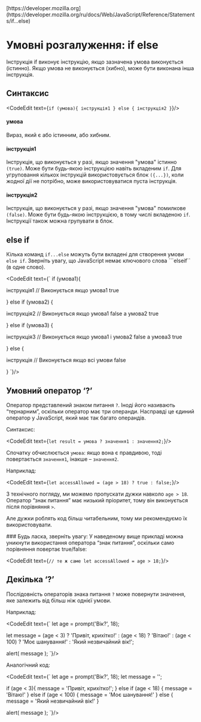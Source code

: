 
<InfoPage>
	[https://developer.mozilla.org](https://developer.mozilla.org/ru/docs/Web/JavaScript/Reference/Statements/if...else)
</InfoPage>

# Умовні розгалуження: if else

Інструкція if виконує інструкцію, якщо зазначена умова виконується (істинно). Якщо умова не виконується (хибно), може бути виконана інша інструкція.

## Синтаксис

<CodeEdit text={`
if (умова){
   інструкція1
} else {
   інструкція2
}
`}/>

#### умова
Вираз, який є або істинним, або хибним.

#### інструкція1
Інструкція, що виконується у разі, якщо значення "умова" істинно ```(true)```. Може бути будь-якою інструкцією навіть вкладеним ```if```. Для угруповання кількох інструкцій використовується блок ```({...})```, коли жодної дії не потрібно, може використовуватися пуста інструкція.

#### інструкція2
Інструкція, що виконується у разі, якщо значення "умова" помилкове ```(false)```. Може бути будь-якою інструкцією, в тому числі вкладеною ```if```. Інструкції також можна групувати в блок.

## else if

Кілька команд ```if...else``` можуть бути вкладені для створення умови ```else if```. Зверніть увагу, що JavaScript немає ключового слова ```elseif`` (в одне слово).

<CodeEdit text={`
if (умова1){

   інструкція1 // Виконується якщо умова1 true

} else if (умова2) {

   інструкція2 // Виконується якщо умова1 false a умова2 true

} else if (умова3) {

   інструкція3 // Виконується якщо умова1 і умова2 false a умова3 true

} else {

   інструкція // Виконується якщо всі умови false

}
`}/>

## Умовний оператор ‘?’

Оператор представлений знаком питання ```?```. Іноді його називають “тернарним”, оскільки оператор має три операнди. Насправді це єдиний оператор у JavaScript, який має так багато операндів.

Синтаксис:

<CodeEdit text={`
let result = умова ? значення1 : значення2;
`}/>

Спочатку обчислюється ```умова```: якщо вона є правдивою, тоді повертається ```значення1```, інакше – ```значення2```.

Наприклад:

<CodeEdit text={`
let accessAllowed = (age > 18) ? true : false;
`}/>

З технічного погляду, ми можемо пропускати дужки навколо ```age > 18```. Оператор “знак питання” має низький пріоритет, тому він виконується після порівняння ```>```.

Але дужки роблять код більш читабельним, тому ми рекомендуємо їх використовувати.

<Alerts severity="info" variant="outlined">
	### Будь ласка, зверніть увагу:
	У наведеному вище прикладі можна уникнути використання оператора “знак питання”, оскільки само порівняння повертає true/false:

<CodeEdit text={`
// те ж саме
let accessAllowed = age > 18;
`}/>
</Alerts>

## Декілька ‘?’
Послідовність операторів знака питання ```?``` може повернути значення, яке залежить від більш ніж однієї умови.

Наприклад:

<CodeEdit text={`
let age = prompt('Вік?', 18);

let message = (age < 3) ? 'Привіт, крихітко!' :
  (age < 18) ? 'Вітаю!' :
  (age < 100) ? 'Моє шанування!' :
  'Який незвичайний вік!';

alert( message );
`}/>

Аналогічний код:

<CodeEdit text={`
let age = prompt('Вік?', 18);
let message = '';

if (age < 3){
   message = 'Привіт, крихітко!';
} else if (age < 18) {
   message = 'Вітаю!'
} else if (age < 100) {
   message = 'Моє шанування!'
} else {
    message = 'Який незвичайний вік!'
}

alert( message );
`}/>

